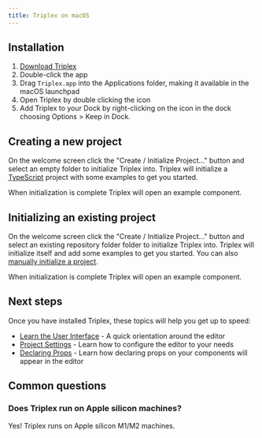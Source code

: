 ```yaml
---
title: Triplex on macOS
---
```


## Installation

1. [Download Triplex](/download)
1. Double-click the app
1. Drag `Triplex.app` into the Applications folder, making it available in the
   macOS launchpad
1. Open Triplex by double clicking the icon
1. Add Triplex to your Dock by right-clicking on the icon in the dock choosing
   Options > Keep in Dock.

## Creating a new project

On the welcome screen click the "Create / Initialize Project..." button and
select an empty folder to initialize Triplex into. Triplex will initialize a
[TypeScript](https://www.typescriptlang.org/) project with some examples to get
you started.

When initialization is complete Triplex will open an example component.

## Initializing an existing project

On the welcome screen click the "Create / Initialize Project..." button and
select an existing repository folder folder to initialize Triplex into. Triplex
will initialize itself and add some examples to get you started. You can also
[manually initialize a project](/docs/setup/manual-setup).

When initialization is complete Triplex will open an example component.

## Next steps

Once you have installed Triplex, these topics will help you get up to speed:

- [Learn the User Interface](/docs/get-started/user-interface) - A quick
  orientation around the editor
- [Project Settings](/docs/get-started/settings) - Learn how to configure the
  editor to your needs
- [Declaring Props](/docs/get-started/declaring-props) - Learn how declaring
  props on your components will appear in the editor

## Common questions

### Does Triplex run on Apple silicon machines?

Yes! Triplex runs on Apple silicon M1/M2 machines.

